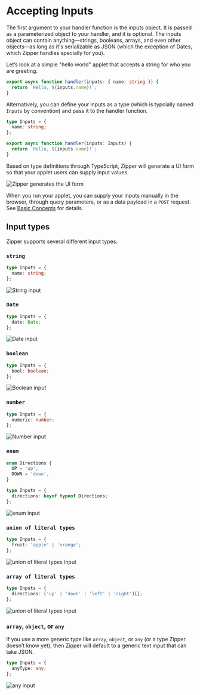 # Accepting Inputs

The first argument to your handler function is the inputs object. It is passed as a parameterized object to your handler, and it is optional. The inputs object can contain anything—strings, booleans, arrays, and even other objects—as long as it's serializable as JSON (which the exception of Dates, which Zipper handles specially for you).

Let’s look at a simple "hello world" applet that accepts a string for who you are greeting.

```typescript
export async function handler(inputs: { name: string }) {
  return `Hello, ${inputs.name}!`;
}
```

Alternatively, you can define your inputs as a type (which is typcially named `Inputs` by convention) and pass it to the handler function.

```typescript
type Inputs = {
  name: string;
};

export async function handler(inputs: Inputs) {
  return `Hello, ${inputs.name}!`;
}
```

Based on type definitions through TypeScript, Zipper will generate a UI form so that your applet users can supply input values.

![Zipper generates the UI form](public/images/greeting-applet-run-with-input.png)

When you run your applet, you can supply your inputs manually in the browser, through query parameters, or as a data payload in a `POST` request. See [Basic Concepts](/introduction/basic-concepts#running-your-applet) for details.

## Input types

Zipper supports several different input types.

### `string`

```typescript
type Inputs = {
  name: string;
};
```

![String input](public/images/input-string.png)

### `Date`

```typescript
type Inputs = {
  date: Date;
};
```

![Date input](public/images/input-date.png)

### `boolean`

```typescript
type Inputs = {
  bool: boolean;
};
```

![Boolean input](public/images/input-bool.png)

### `number`

```typescript
type Inputs = {
  numeric: number;
};
```

![Number input](public/images/input-number.png)

### `enum`

```typescript
enum Directions {
  UP = 'up',
  DOWN = 'down',
}

type Inputs = {
  directions: keyof typeof Directions;
};
```

![enum input](public/images/input-enum.png)

### `union of literal types`

```typescript
type Inputs = {
  fruit: 'apple' | 'orange';
};
```

![union of literal types input](public/images/input-literal-types.png)

### `array of literal types`

```typescript
type Inputs = {
  directions: ('up' | 'down' | 'left' | 'right')[];
};
```

![union of literal types input](public/images/input-array-literal-types.png)

### `array`, `object`, or `any`

If you use a more generic type like `array`, `object`, or `any` (or a type Zipper doesn’t know yet), then Zipper will default to a generic text input that can take JSON.

```typescript
type Inputs = {
  anyType: any;
};
```

![any input](public/images/input-any.png)
